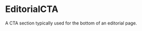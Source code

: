 
<Meta title="Labs|Molecules/EditorialCTA" component={EditorialCTA} />

# EditorialCTA

<StoryStatus status="ready" />

A CTA section typically used for the bottom of an editorial page.

<Preview withSource="open" className="dark">
  <Story name="EditorialCTA">
    <EditorialCTA
      heading={text('Heading', 'Do this thing!')}
      description={text('Description', 'Something about that thing')}
      callToAction={text('CTA Text', 'Click the button')}
      href=""
      onCTAClick={action('Clicked the CTA Button')}
    />
  </Story>
</Preview>

<Props story="EditorialCTA" of={EditorialCTA} />
